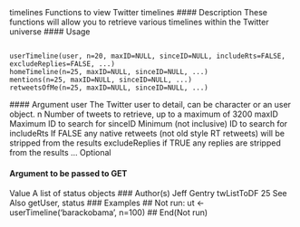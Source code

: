 timelines Functions to view Twitter timelines
#### Description
These functions will allow you to retrieve various timelines within the Twitter universe
#### Usage <pre><code>
userTimeline(user, n=20, maxID=NULL, sinceID=NULL, includeRts=FALSE,
excludeReplies=FALSE, ...)
homeTimeline(n=25, maxID=NULL, sinceID=NULL, ...)
mentions(n=25, maxID=NULL, sinceID=NULL, ...)
retweetsOfMe(n=25, maxID=NULL, sinceID=NULL, ...)
</code></pre> #### Argument
user The Twitter user to detail, can be character or an user object.
n Number of tweets to retrieve, up to a maximum of 3200
maxID Maximum ID to search for
sinceID Minimum (not inclusive) ID to search for
includeRts If FALSE any native retweets (not old style RT retweets) will be stripped from
the results
excludeReplies if TRUE any replies are stripped from the results
... Optional </code></pre> #### Argument to be passed to GET
Value
A list of status objects
### Author(s)
Jeff Gentry
twListToDF 25
See Also
getUser, status
### Examples
## Not run:
ut <- userTimeline('barackobama', n=100)
## End(Not run)
